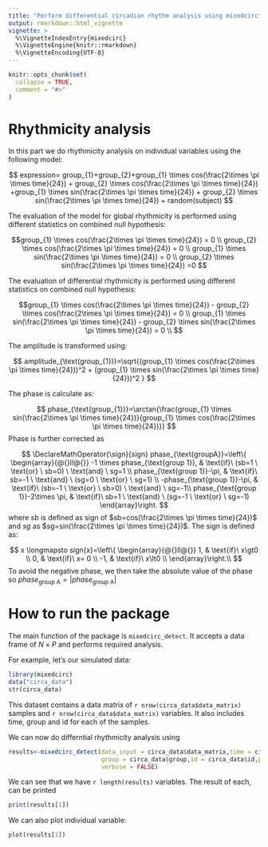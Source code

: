 ```yaml
---
title: "Perform differential circadian rhythm analysis using mixedcirc"
output: rmarkdown::html_vignette
vignette: >
  %\VignetteIndexEntry{mixedcirc}
  %\VignetteEngine{knitr::rmarkdown}
  %\VignetteEncoding{UTF-8}
---
```


```r
knitr::opts_chunk$set(
  collapse = TRUE,
  comment = "#>"
)
```



# Rhythmicity analysis

In this part we do rhythmicity analysis on individual variables using the following model:

$$ 
expression= group_{1}+group_{2}+group_{1} \times cos(\frac{2\times \pi \times time}{24}) + group_{2} \times cos(\frac{2\times \pi \times time}{24}) +group_{1} \times sin(\frac{2\times \pi \times time}{24}) + group_{2} \times sin(\frac{2\times \pi \times time}{24}) + random(subject)
$$

The evaluation of the model for global rhythmicity is performed using different statistics on combined null hypothesis:

$$group_{1} \times cos(\frac{2\times \pi \times time}{24}) = 0 \\
group_{2} \times cos(\frac{2\times \pi \times time}{24}) = 0 \\
group_{1} \times sin(\frac{2\times \pi \times time}{24}) = 0 \\
group_{2} \times sin(\frac{2\times \pi \times time}{24}) =0
$$


The evaluation of differential rhythmicity is performed using different statistics on combined null hypothesis:

$$group_{1} \times cos(\frac{2\times \pi \times time}{24}) - group_{2} \times cos(\frac{2\times \pi \times time}{24}) = 0 \\
group_{1} \times sin(\frac{2\times \pi \times time}{24}) - group_{2} \times sin(\frac{2\times \pi \times time}{24}) = 0 \\
$$


The amplitude is transformed using:


$$
amplitude_{\text(group_{1})}=\sqrt{(group_{1} \times cos(\frac{2\times \pi \times time}{24}))^2 + (group_{1} \times sin(\frac{2\times \pi \times time}{24}))^2 }
$$

The phase is calculate as:

          
$$
phase_{\text{group_{1}}}=\arctan{\frac{group_{1} \times sin(\frac{2\times \pi \times time}{24})}{group_{1} \times cos(\frac{2\times \pi \times time}{24})}}
$$
Phase is further corrected as 


$$
\DeclareMathOperator{\sign}{sign}
phase_{\text{groupA}}=\left\{
  \begin{array}{@{}ll@{}}
     -1 \times phase_{\text{group 1}}, & \text{if}\ (sb=1 \ \text{or} \ sb=0) \ \text{and} \ sg=1 \\
    phase_{\text{group 1}}-\pi, & \text{if}\ sb=-1 \ \text{and} \ (sg=0 \ \text{or} \ sg=1) \\
    -phase_{\text{group 1}}-\pi, & \text{if}\ (sb=-1 \ \text{or} \ sb=0) \ \text{and} \ sg=-1\\
    phase_{\text{group 1}}-2\times \pi, & \text{if}\ sb=1 \ \text{and} \ (sg=-1 \ \text{or} \ sg=-1) 
  \end{array}\right.
$$
where $sb$ is defined as sign of $sb=cos(\frac{2\times \pi \times time}{24})$ and $sg$ as $sg=sin(\frac{2\times \pi \times time}{24})$. The sign is defined as:


$$
x \longmapsto sign{x}=\left\{
  \begin{array}{@{}ll@{}}
    1, & \text{if}\ x\gt0 \\
    0, & \text{if}\ x= 0 \\
    -1, & \text{if}\ x\lt0 \\
  \end{array}\right.\\
$$
To avoid the negative phase, we then take the absolute value of the phase so $phase_{\text{group A}}=|phase_{\text{group A}}|$

# How to run the package

The main function of the package is `mixedcirc_detect`. It accepts a data frame of $N\times P$ and performs required analysis. 

For example, let's our simulated data:

```r
library(mixedcirc)
data("circa_data")
str(circa_data)
```

This dataset contains a data matrix of `r nrow(circa_data$data_matrix)` samples and `r nrow(circa_data$data_matrix)` variables. It also includes time, group and id for each of the samples. 

We can now do differntial rhythmicity analysis using

```r
results<-mixedcirc_detect(data_input = circa_data$data_matrix,time = circa_data$time,
                          group = circa_data$group,id = circa_data$id,period = 24,
                          verbose = FALSE)
```

We can see that we have `r length(results)` variables. The result of each, can be printed

```r
print(results[1])
```
We can also plot individual variable:

```r
plot(results[1])
```

